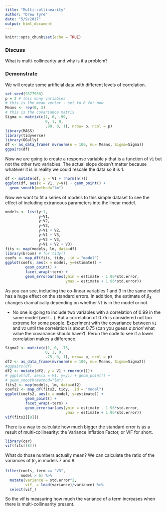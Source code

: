 ```yaml
---
title: "Multi-collinearity"
author: "Drew Tyre"
date: "5/9/2017"
output: html_document
---
```


```r
knitr::opts_chunk$set(echo = TRUE)
```

### Discuss

What is multi-collinearity and why is it a problem? 

### Demonstrate

We will create some artificial data with different levels of correlation.

```r
set.seed(9377938)
p = 3 # this many variables
# this is the mean vector - set to 0 for now
Means <- rep(0, 3)
# this is the covariance matrix
Sigma <- matrix(c(1, 0, .99, 
                  0, 1, 0,
                  .99, 0, 1), nrow= p, ncol = p)
library(MASS)
library(tidyverse)
library(GGally)
df <- as_data_frame( mvrnorm(n = 100, mu= Means, Sigma=Sigma))
ggpairs(df)
```

Now we are going to create a response variable *y* that is a function of `V1` but not the other two variables. The actual slope doesn't matter because whatever it is in reality we could rescale the data so it is 1. 

```r
df <- mutate(df, y = V1 + rnorm(n()))
ggplot(df, aes(x = V1, y=y)) + geom_point() + 
  geom_smooth(method="lm")
```

Now we want to fit a series of models to this simple dataset to see the effect of including extraneous parameters into the linear model.

```r
models <- list(y~1,
               y~V1,
               y~V2,
               y~V3,
               y~V1 + V2,
               y~V1 + V3,
               y~V2 + V3,
               y~V1 + V2 + V3)
fits <- map(models, lm, data=df)
library(broom) # for tidy()
coefs <- map_df(fits, tidy, .id = "model")
ggplot(coefs, aes(x = model, y=estimate)) + 
         geom_point() + 
         facet_wrap(~term) + 
         geom_errorbar(aes(ymin = estimate - 1.96*std.error,
                           ymax = estimate + 1.96*std.error))
```

As you can see, including the co-linear variables 1 and 3 in the same model has a huge effect on the standard errors. In addition, the estimate of $\beta_{3}$ changes dramatically depending on whether `V1` is in the model or not. 

- No one is going to include two variables with a correlation of 0.99 in the same model (well ...). But a correlation of 0.75 is considered not too extreme for some people. Experiment with the covariance between `V1` and `V2` until the correlation is about 0.75 (can you guess *a priori* what value the covariance should have?). Rerun the code to see if a lower correlation makes a difference.

```r
Sigma2 <- matrix(c(1, 0, .75, 
                  0, 1, 0,
                  .75, 0, 1), nrow= p, ncol = p)
df2 <- as_data_frame(mvrnorm(n = 100, mu= Means, Sigma=Sigma2))
#ggpairs(df)
df2 <- mutate(df2, y = V1 + rnorm(n()))
# ggplot(df, aes(x = V1, y=y)) + geom_point() + 
# geom_smooth(method="lm")
fits2 <- map(models, lm, data=df2)
coefs2 <- map_df(fits2, tidy, .id = "model")
ggplot(coefs2, aes(x = model, y=estimate)) + 
         geom_point() + 
         facet_wrap(~term) + 
         geom_errorbar(aes(ymin = estimate - 1.96*std.error,
                           ymax = estimate + 1.96*std.error))
vif(fits2[[8]])
```


There is a way to calculate how much bigger the standard error is as a result of multi-collinearity: the Variance Inflation Factor, or VIF for short.

```r
library(car)
vif(fits[[8]])
```

What do those numbers actually mean? We can calculate the ratio of the variances of $\beta_3$ in models 7 and 8.

```r
filter(coefs, term == "V3",
       model > 6) %>%
  mutate(variance = std.error^2,
         vif_ = lead(variance)/variance) %>%
  select(vif_)
```

So the vif is measuring how much the variance of a term increases when there is multi-collinearity present. 